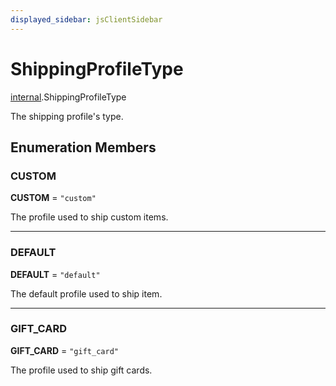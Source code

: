 ```yaml
---
displayed_sidebar: jsClientSidebar
---
```



# ShippingProfileType

[internal](../../modules/internal.mdx).ShippingProfileType

The shipping profile's type.

## Enumeration Members

### CUSTOM

 **CUSTOM** = ``"custom"``

The profile used to ship custom items.

___

### DEFAULT

 **DEFAULT** = ``"default"``

The default profile used to ship item.

___

### GIFT\_CARD

 **GIFT\_CARD** = ``"gift_card"``

The profile used to ship gift cards.
